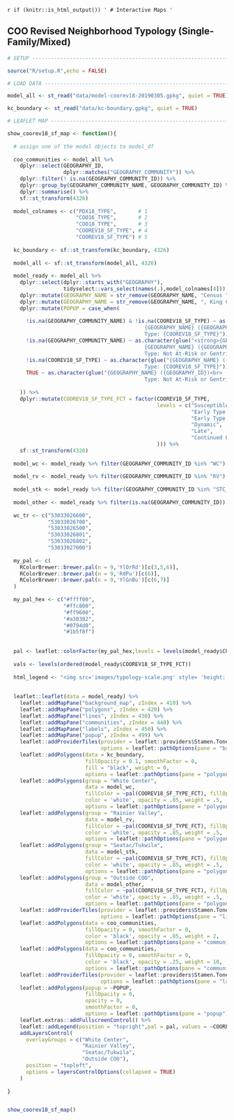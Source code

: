 
`r if (knitr::is_html_output()) '
# Interactive Maps
'`

## COO Revised Neighborhood Typology (Single-Family/Mixed) {-}

```r

# SETUP -------------------------------------------------------------------

source("R/setup.R",echo = FALSE)

# LOAD DATA ---------------------------------------------------------------

model_all <- st_read("data/model-coorev18-20190305.gpkg", quiet = TRUE)

kc_boundary <- st_read("data/kc-boundary.gpkg", quiet = TRUE)

# LEAFLET MAP ---------------------------------------------------------------

show_coorev18_sf_map <- function(){ 
  
  # assign one of the model objects to model_df
  
  coo_communities <- model_all %>%
    dplyr::select(GEOGRAPHY_ID,
                  dplyr::matches("GEOGRAPHY_COMMUNITY")) %>%
    dplyr::filter(! is.na(GEOGRAPHY_COMMUNITY_ID)) %>%
    dplyr::group_by(GEOGRAPHY_COMMUNITY_NAME, GEOGRAPHY_COMMUNITY_ID) %>%
    dplyr::summarise() %>%
    sf::st_transform(4326)
  
  model_colnames <- c("PDX18_TYPE",       # 1
                      "COO16_TYPE",       # 2
                      "COO18_TYPE",       # 3
                      "COOREV18_SF_TYPE", # 4
                      "COOREV18_SF_TYPE") # 5
  
  kc_boundary <- sf::st_transform(kc_boundary, 4326)
  
  model_all <- sf::st_transform(model_all, 4326)
  
  model_ready <- model_all %>%
    dplyr::select(dplyr::starts_with("GEOGRAPHY"),
                  tidyselect::vars_select(names(.),model_colnames[4])) %>%  
    dplyr::mutate(GEOGRAPHY_NAME = str_remove(GEOGRAPHY_NAME, "Census ")) %>% 
    dplyr::mutate(GEOGRAPHY_NAME = str_remove(GEOGRAPHY_NAME, ", King County, Washington")) %>% 
    dplyr::mutate(POPUP = case_when(
      
      !is.na(GEOGRAPHY_COMMUNITY_NAME) & !is.na(COOREV18_SF_TYPE) ~ as.character(glue("<strong>{GEOGRAPHY_COMMUNITY_NAME}</strong>\n<hr>\n 
                                            {GEOGRAPHY_NAME} ({GEOGRAPHY_ID})<br>
                                            Type: {COOREV18_SF_TYPE}")),
      !is.na(GEOGRAPHY_COMMUNITY_NAME) ~ as.character(glue("<strong>{GEOGRAPHY_COMMUNITY_NAME}</strong>\n<hr>\n 
                                            {GEOGRAPHY_NAME} ({GEOGRAPHY_ID})<br>
                                            Type: Not At-Risk or Gentrifying")),
      !is.na(COOREV18_SF_TYPE) ~ as.character(glue("{GEOGRAPHY_NAME} ({GEOGRAPHY_ID})<br>
                                            Type: {COOREV18_SF_TYPE}")),
      TRUE ~ as.character(glue("{GEOGRAPHY_NAME} ({GEOGRAPHY_ID})<br>
                                            Type: Not At-Risk or Gentrifying")) 
      
    )) %>% 
    dplyr::mutate(COOREV18_SF_TYPE_FCT = factor(COOREV18_SF_TYPE,
                                                levels = c("Susceptible",
                                                           "Early Type 1",
                                                           "Early Type 2",
                                                           "Dynamic",
                                                           "Late",
                                                           "Continued Loss"
                                                ))) %>% 
    sf::st_transform(4326)
  
  model_wc <- model_ready %>% filter(GEOGRAPHY_COMMUNITY_ID %in% "WC")
  
  model_rv <- model_ready %>% filter(GEOGRAPHY_COMMUNITY_ID %in% "RV")
  
  model_stk <- model_ready %>% filter(GEOGRAPHY_COMMUNITY_ID %in% "STC_TUK")
  
  model_other <- model_ready %>% filter(is.na(GEOGRAPHY_COMMUNITY_ID))
  
  wc_tr <- c("53033026600",
             "53033026700",
             "53033026500",
             "53033026801",
             "53033026802",
             "53033027000")
  
  my_pal <- c(
    RColorBrewer::brewer.pal(n = 9,'YlOrRd')[c(3,5,6)],
    RColorBrewer::brewer.pal(n = 9,'RdPu')[c(6)],
    RColorBrewer::brewer.pal(n = 9,'YlGnBu')[c(6,7)]
  )
  
  my_pal_hex <- c("#ffff00",
                  "#ffc800",
                  "#ff9600",
                  "#a30382",
                  "#0794d0",
                  "#1b5f8f")
  
  
  pal <- leaflet::colorFactor(my_pal_hex,levels = levels(model_ready$COOREV18_SF_TYPE_FCT), ordered = TRUE,na.color = 'transparent')
  
  vals <- levels(ordered(model_ready$COOREV18_SF_TYPE_FCT))
  
  html_legend <- "<img src='images/typology-scale.png' style= 'height: 25px;'>"
  
  
  leaflet::leaflet(data = model_ready) %>%
    leaflet::addMapPane("background_map", zIndex = 410) %>%
    leaflet::addMapPane("polygons", zIndex = 420) %>%
    leaflet::addMapPane("lines", zIndex = 430) %>%
    leaflet::addMapPane("communities", zIndex = 440) %>%
    leaflet::addMapPane("labels", zIndex = 450) %>% 
    leaflet::addMapPane("popup", zIndex = 499) %>%
    leaflet::addProviderTiles(provider = leaflet::providers$Stamen.TonerLite,
                              options = leaflet::pathOptions(pane = "background_map")) %>%
    leaflet::addPolygons(data = kc_boundary,
                         fillOpacity = 0.1, smoothFactor = 0,
                         fill = "black", weight = 0,
                         options = leaflet::pathOptions(pane = "polygons")) %>%
    leaflet::addPolygons(group = "White Center",
                         data = model_wc,
                         fillColor = ~pal(COOREV18_SF_TYPE_FCT), fillOpacity = 1, smoothFactor = 0,
                         color = 'white', opacity = .85, weight = .5,
                         options = leaflet::pathOptions(pane = "polygons")) %>%
    leaflet::addPolygons(group = "Rainier Valley",
                         data = model_rv,
                         fillColor = ~pal(COOREV18_SF_TYPE_FCT), fillOpacity = 1, smoothFactor = 0,
                         color = 'white', opacity = .85, weight = .5,
                         options = leaflet::pathOptions(pane = "polygons")) %>%
    leaflet::addPolygons(group = "Seatac/Tukwila",
                         data = model_stk,
                         fillColor = ~pal(COOREV18_SF_TYPE_FCT), fillOpacity = 1, smoothFactor = 0,
                         color = 'white', opacity = .85, weight = .5,
                         options = leaflet::pathOptions(pane = "polygons")) %>%
    leaflet::addPolygons(group = "Outside COO",
                         data = model_other,
                         fillColor = ~pal(COOREV18_SF_TYPE_FCT), fillOpacity = 1, smoothFactor = 0,
                         color = 'white', opacity = .85, weight = .5,
                         options = leaflet::pathOptions(pane = "polygons")) %>%  
    leaflet::addProviderTiles(provider = leaflet::providers$Stamen.TonerLines,
                              options = leaflet::pathOptions(pane = "lines")) %>%
    leaflet::addPolygons(data = coo_communities,
                         fillOpacity = 0, smoothFactor = 0,
                         color = 'black', opacity = .85, weight = 2,
                         options = leaflet::pathOptions(pane = "communities")) %>%
    leaflet::addPolygons(data = coo_communities,
                         fillOpacity = 0, smoothFactor = 0,
                         color = 'black', opacity = .25, weight = 10,
                         options = leaflet::pathOptions(pane = "communities")) %>%
    leaflet::addProviderTiles(provider = leaflet::providers$Stamen.TonerLabels,
                              options = leaflet::pathOptions(pane = "labels")) %>%
    leaflet::addPolygons(popup = ~POPUP,
                         fillOpacity = 0,
                         opacity = 0,
                         smoothFactor = 0,
                         options = leaflet::pathOptions(pane = "popup")) %>%
    leaflet.extras::addFullscreenControl() %>%
    leaflet::addLegend(position = "topright",pal = pal, values = ~COOREV18_SF_TYPE_FCT, opacity = 1,title = "") %>% 
    addLayersControl( 
      overlayGroups = c("White Center", 
                        "Rainier Valley",
                        "Seatac/Tukwila",
                        "Outside COO"),
      position = "topleft",
      options = layersControlOptions(collapsed = TRUE)
    )
  
}


show_coorev18_sf_map()
```
